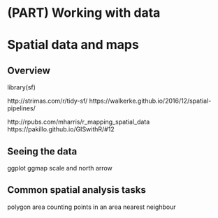 # (PART) Working with data {-}

# Spatial data and maps {#spatialdata}
  
## Overview

library(sf)

http://strimas.com/r/tidy-sf/
https://walkerke.github.io/2016/12/spatial-pipelines/

http://rpubs.com/mharris/r_mapping_spatial_data
https://pakillo.github.io/GISwithR/#12

## Seeing the data

ggplot 
ggmap
scale and north arrow

## Common spatial analysis tasks

polygon area
counting points in an area
nearest neighbour

## 



